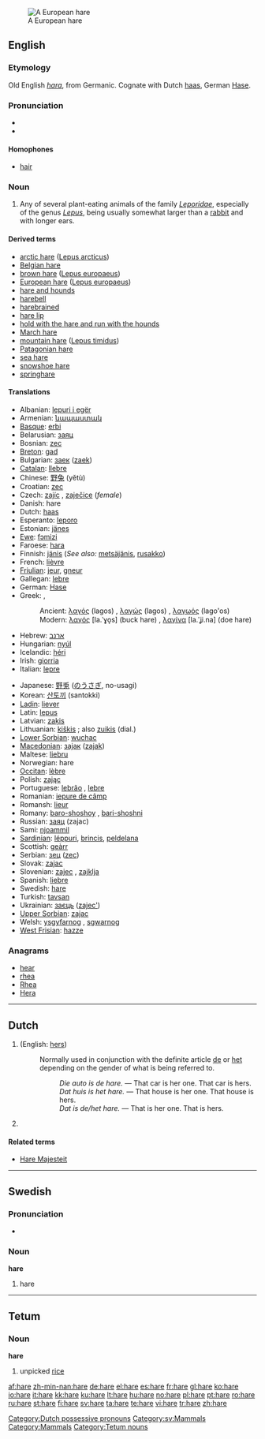 [[Image:Feldhase.jpg|thumb|A European hare]]
==English==

{{wikipedia}}

===Etymology===
Old English ''[[hara]]'', from Germanic.  Cognate with Dutch [[haas]], German [[Hase]].

===Pronunciation===
* {{IPA|/heə/}}
* {{audio|en-us-hare.ogg|Audio (US)}}

====Homophones====
* [[hair]]

===Noun===
{{en-noun}}

# Any of several plant-eating animals of the family ''[[Leporidae]]'', especially of the genus ''[[Lepus]]'', being usually somewhat larger than a [[rabbit]] and with longer ears.

====Derived terms====
* [[arctic hare]] ([[w:Arctic hare|Lepus arcticus]])
* [[Belgian hare]]
* [[brown hare]] ([[w:European hare|Lepus europaeus]])
* [[European hare]] ([[w:European hare|Lepus europaeus]])
* [[hare and hounds]]
* [[harebell]]
* [[harebrained]]
* [[hare lip]]
* [[hold with the hare and run with the hounds]]
* [[March hare]]
* [[mountain hare]] ([[w:Mountain hare|Lepus timidus]])
* [[Patagonian hare]]
* [[sea hare]]
* [[snowshoe hare]]
* [[springhare]]

====Translations====
{{trans-top|hare}}
* Albanian: [[lepuri i egër]]
* Armenian: [[նապաստակ]]
* [[Basque]]: [[erbi]]
* Belarusian: [[заяц]]
* Bosnian: [[zec]]
* [[Breton]]: [[gad]]
* Bulgarian: [[заек]] ([[zaek]])
* [[Catalan]]: [[llebre]]
* Chinese: [[野兔]] (yětù)
* Croatian: [[zec]]
* Czech: [[zajíc]] {{m}}, [[zaječice]] {{f}} (''female'')
* Danish: hare {{c}}
* Dutch: [[haas]] {{m}}
* Esperanto: [[leporo]]
* Estonian: [[jänes]]
* [[Ewe]]: [[fɔmizi]] {{n}}
* Faroese: [[hara]]
* Finnish: [[jänis]] (''See also:'' [[metsäjänis]], [[rusakko]])
* French: [[lièvre]] {{m}}
* [[Friulian]]: [[jeur]], [[gneur]]
* Gallegan: [[lebre]]
* German: [[Hase]] {{m}}
* Greek: ,
*: Ancient: [[λαγός]] (lagos) {{m}}, [[λαγώς]] (lagos) {{m}}, [[λαγωός]] (lago'os) {{m}}
*: Modern: [[λαγός]] [la.ˈɣo̞s] (buck hare) {{m}}, [[λαγίνα]] [la.ˈʝi.na] (doe hare) {{f}}
* Hebrew: [[:he:ארנב|ארנב]]
* Hungarian: [[nyúl]]
* Icelandic: [[héri]]
* Irish: [[giorria]]
* Italian: [[lepre]] {{f}}
{{trans-mid}}
* Japanese: [[野兎]] ([[のうさぎ]], no-usagi) <!--"o" and "u" are separate -->
* Korean: [[산토끼]] (santokki)
* [[Ladin]]: [[liever]]
* Latin: [[lepus]] {{m}}
* Latvian: [[zaķis]]
* Lithuanian: [[kiškis]] {{m}}; also [[zuikis]] {{m}} (dial.)
* [[Lower Sorbian]]: [[wuchac]]
* [[Macedonian]]: [[заjак]] ([[zajak]])
* Maltese: [[liebru]]
* Norwegian: hare {{m}}
* [[Occitan]]: [[lèbre]]
* Polish: [[zając]]
* Portuguese: [[lebrão]] {{m}}, [[lebre]] {{f}}
* Romanian: [[iepure de câmp]]
* Romansh: [[lieur]]
* Romany: [[baro-shoshoy]] {{m}}, [[bari-shoshni]] {{f}}
* Russian: [[заяц]] (zajac)
* Sami: [[njoammil]]
* [[Sardinian]]: [[léppuri]], [[brincis]], [[peldelana]]
* Scottish: [[geàrr]]
* Serbian: [[зец]] ([[zec]])
* Slovak: [[zajac]]
* Slovenian: [[zajec]] {{m}}, [[zajklja]] {{f}}
* Spanish: [[liebre]] {{m}}
* Swedish: [[hare#Swedish|hare]] {{c}}
* Turkish: [[tavşan]]
* Ukrainian: [[заєць]] ([[zajec']])
* [[Upper Sorbian]]: [[zajac]]
* Welsh: [[ysgyfarnog]] {{f}}, [[sgwarnog]] {{f}}
* [[West Frisian]]: [[hazze]]
{{trans-bottom}}

===Anagrams===
* [[hear]]
* [[rhea]]
* [[Rhea]]
* [[Hera]]

----

==Dutch==
{{infl|nl|pronoun}}

# {{form of|non-[[attributive]] form|haar|lang=nl}} (English: [[hers]])
#: Normally used in conjunction with the definite article [[de]] or [[het]] depending on the gender of what is being referred to.
#:: ''Die auto is de hare.'' &mdash; That car is her one. That car is hers.
#:: ''Dat huis is het hare.'' &mdash; That house is her one. That house is hers.
#:: ''Dat is de/het hare.'' &mdash; That is her one. That is hers.
# {{archaic|lang=nl}} {{form of|inflected form|haar}}

====Related terms====
* [[Hare Majesteit]]

[[Category:Dutch possessive pronouns]]

----

==Swedish==

===Pronunciation===
* {{audio|Sv-en hare.ogg|audio}}

===Noun===
{{sv-noun-reg-ar|2=har}}
'''hare''' {{c}}

# hare

[[Category:sv:Mammals]]

----

==Tetum==

===Noun===
'''hare'''

# unpicked [[rice]]

[[Category:Mammals]]
[[Category:Tetum nouns]]

[[af:hare]]
[[zh-min-nan:hare]]
[[de:hare]]
[[el:hare]]
[[es:hare]]
[[fr:hare]]
[[gl:hare]]
[[ko:hare]]
[[io:hare]]
[[it:hare]]
[[kk:hare]]
[[ku:hare]]
[[lt:hare]]
[[hu:hare]]
[[no:hare]]
[[pl:hare]]
[[pt:hare]]
[[ro:hare]]
[[ru:hare]]
[[st:hare]]
[[fi:hare]]
[[sv:hare]]
[[ta:hare]]
[[te:hare]]
[[vi:hare]]
[[tr:hare]]
[[zh:hare]]